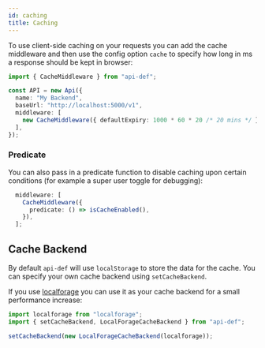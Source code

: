 ```yaml
---
id: caching
title: Caching
---
```


To use client-side caching on your requests you can add the cache middleware and then use the config option `cache` to specify how long in ms a response should be kept in browser:

```typescript {6} title="/api.ts"
import { CacheMiddleware } from "api-def";

const API = new Api({
  name: "My Backend",
  baseUrl: "http://localhost:5000/v1",
  middleware: [
    new CacheMiddleware({ defaultExpiry: 1000 * 60 * 20 /* 20 mins */ }),
  ],
});
```

### Predicate

You can also pass in a predicate function to disable caching upon certain conditions (for example a super user toggle for debugging):

```typescript
  middleware: [
    CacheMiddleware({
      predicate: () => isCacheEnabled(),
    }),
  ];
```

## Cache Backend

By default `api-def` will use `localStorage` to store the data for the cache. You can specify your own cache backend using `setCacheBackend`.

If you use [localforage](https://www.npmjs.com/package/localforage) you can use it as your cache backend for a small performance increase:

```typescript
import localforage from "localforage";
import { setCacheBackend, LocalForageCacheBackend } from "api-def";

setCacheBackend(new LocalForageCacheBackend(localforage));
```
